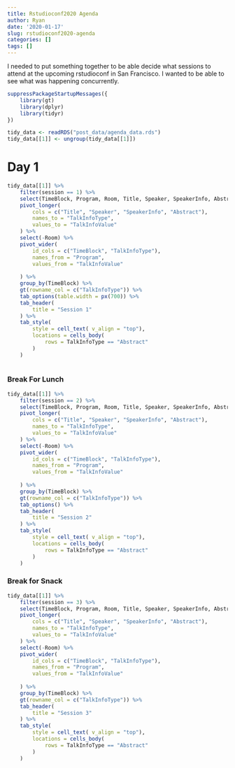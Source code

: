 ```yaml
---
title: Rstudioconf2020 Agenda
author: Ryan
date: '2020-01-17'
slug: rstudioconf2020-agenda
categories: []
tags: []
---
```


I needed to put something together to be able decide what sessions to attend at
the upcoming rstudioconf in San Francisco. I wanted to be able to see what was
happening concurrently. 

<!--more-->

```r
suppressPackageStartupMessages({
    library(gt)
    library(dplyr)
    library(tidyr)
})

tidy_data <- readRDS("post_data/agenda_data.rds")
tidy_data[[1]] <- ungroup(tidy_data[[1]])
```

# Day 1


```r

tidy_data[[1]] %>% 
    filter(session == 1) %>%
    select(TimeBlock, Program, Room, Title, Speaker, SpeakerInfo, Abstract) %>%
    pivot_longer(
        cols = c("Title", "Speaker", "SpeakerInfo", "Abstract"), 
        names_to = "TalkInfoType", 
        values_to = "TalkInfoValue"
    ) %>%
    select(-Room) %>%
    pivot_wider(
        id_cols = c("TimeBlock", "TalkInfoType"),
        names_from = "Program",
        values_from = "TalkInfoValue"
        
    ) %>%
    group_by(TimeBlock) %>%
    gt(rowname_col = c("TalkInfoType")) %>%
    tab_options(table.width = px(700)) %>%
    tab_header(
        title = "Session 1"
    ) %>%
    tab_style(
        style = cell_text( v_align = "top"),
        locations = cells_body(
            rows = TalkInfoType == "Abstract"
        )
    )
    
```


### Break For Lunch


```r
tidy_data[[1]] %>% 
    filter(session == 2) %>%
    select(TimeBlock, Program, Room, Title, Speaker, SpeakerInfo, Abstract) %>%
    pivot_longer(
        cols = c("Title", "Speaker", "SpeakerInfo", "Abstract"), 
        names_to = "TalkInfoType", 
        values_to = "TalkInfoValue"
    ) %>%
    select(-Room) %>%
    pivot_wider(
        id_cols = c("TimeBlock", "TalkInfoType"),
        names_from = "Program",
        values_from = "TalkInfoValue"
        
    ) %>%
    group_by(TimeBlock) %>%
    gt(rowname_col = c("TalkInfoType")) %>%
    tab_options() %>%
    tab_header(
        title = "Session 2"
    ) %>%
    tab_style(
        style = cell_text( v_align = "top"),
        locations = cells_body(
            rows = TalkInfoType == "Abstract"
        )
    )

```


### Break for Snack


```r
tidy_data[[1]] %>% 
    filter(session == 3) %>%
    select(TimeBlock, Program, Room, Title, Speaker, SpeakerInfo, Abstract) %>%
    pivot_longer(
        cols = c("Title", "Speaker", "SpeakerInfo", "Abstract"), 
        names_to = "TalkInfoType", 
        values_to = "TalkInfoValue"
    ) %>%
    select(-Room) %>%
    pivot_wider(
        id_cols = c("TimeBlock", "TalkInfoType"),
        names_from = "Program",
        values_from = "TalkInfoValue"
        
    ) %>%
    group_by(TimeBlock) %>%
    gt(rowname_col = c("TalkInfoType")) %>%
    tab_header(
        title = "Session 3"
    ) %>%
    tab_style(
        style = cell_text( v_align = "top"),
        locations = cells_body(
            rows = TalkInfoType == "Abstract"
        )
    )

```
